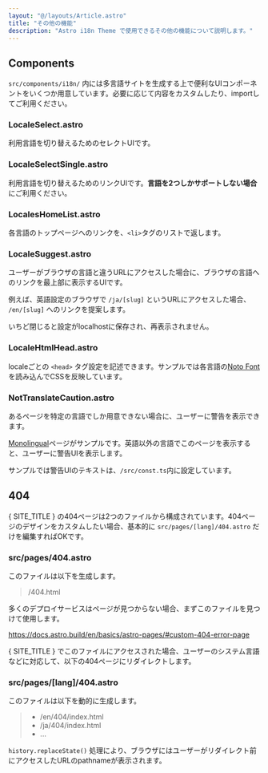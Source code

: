 ```yaml
---
layout: "@/layouts/Article.astro"
title: "その他の機能"
description: "Astro i18n Theme で使用できるその他の機能について説明します。"
---
```


<PageHeadline title={frontmatter.title} />



## Components

`src/components/i18n/` 内には多言語サイトを生成する上で便利なUIコンポーネントをいくつか用意しています。必要に応じて内容をカスタムしたり、importしてご利用ください。

### LocaleSelect.astro
利用言語を切り替えるためのセレクトUIです。

### LocaleSelectSingle.astro
利用言語を切り替えるためのリンクUIです。**言語を2つしかサポートしない場合**にご利用ください。

### LocalesHomeList.astro
各言語のトップページへのリンクを、`<li>`タグのリストで返します。

### LocaleSuggest.astro
ユーザーがブラウザの言語と違うURLにアクセスした場合に、ブラウザの言語へのリンクを最上部に表示するUIです。

例えば、英語設定のブラウザで `/ja/[slug]` というURLにアクセスした場合、 `/en/[slug]` へのリンクを提案します。

いちど閉じると設定がlocalhostに保存され、再表示されません。

### LocaleHtmlHead.astro
localeごとの `<head>` タグ設定を記述できます。サンプルでは各言語の[Noto Font](https://fonts.google.com/noto/)を読み込んでCSSを反映しています。

### NotTranslateCaution.astro
あるページを特定の言語でしか用意できない場合に、ユーザーに警告を表示できます。

[Monolingual](/monolingual/)ページがサンプルです。英語以外の言語でこのページを表示すると、ユーザーに警告UIを表示します。

サンプルでは警告UIのテキストは、`/src/const.ts`内に設定しています。



## 404

{ SITE_TITLE } の404ページは2つのファイルから構成されています。404ページのデザインをカスタムしたい場合、基本的に `src/pages/[lang]/404.astro` だけを編集すればOKです。

### src/pages/404.astro

このファイルは以下を生成します。

> /404.html

多くのデプロイサービスはページが見つからない場合、まずこのファイルを見つけて使用します。

https://docs.astro.build/en/basics/astro-pages/#custom-404-error-page

{ SITE_TITLE } でこのファイルにアクセスされた場合、ユーザーのシステム言語などに対応して、以下の404ページにリダイレクトします。


### src/pages/[lang]/404.astro

このファイルは以下を動的に生成します。

> * /en/404/index.html
> * /ja/404/index.html
> * ...

`history.replaceState()` 処理により、ブラウザにはユーザーがリダイレクト前にアクセスしたURLのpathnameが表示されます。

